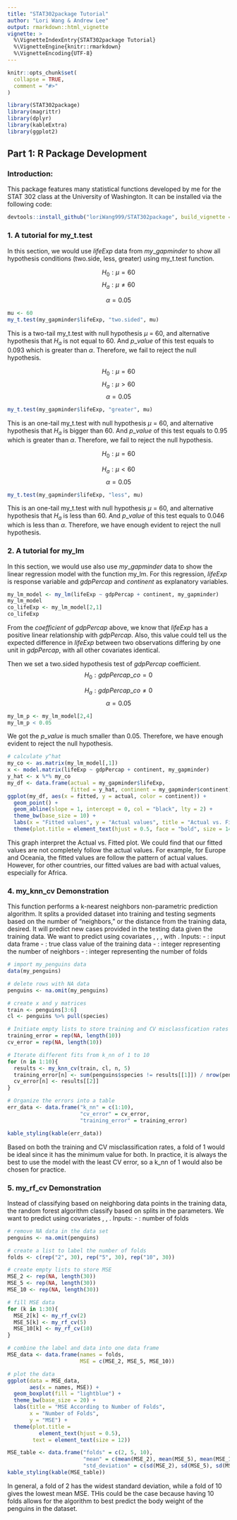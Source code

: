 ```yaml
---
title: "STAT302package Tutorial"
author: "Lori Wang & Andrew Lee"
output: rmarkdown::html_vignette
vignette: >
  %\VignetteIndexEntry{STAT302package Tutorial}
  %\VignetteEngine{knitr::rmarkdown}
  %\VignetteEncoding{UTF-8}
---
```


```r
knitr::opts_chunk$set(
  collapse = TRUE,
  comment = "#>"
)
```

```r
library(STAT302package)
library(magrittr)
library(dplyr)
library(kableExtra)
library(ggplot2)
```

## Part 1: R Package Development

### Introduction:
This package features many statistical functions developed by me for the STAT 302 class at the University of Washington. It can be installed via the following code:
```r
devtools::install_github("loriWang999/STAT302package", build_vignette = TRUE, build_opts = c())
```
### 1. A tutorial for my_t.test
  In this section, we would use $lifeExp$ data from $my\_gapminder$ to show all hypothesis conditions (two.side, less, greater) using my_t.test function.
  
$$H_0: \mu = 60$$
$$H_a: \mu \neq 60$$

$$\alpha = 0.05$$



```r
mu <- 60
my_t.test(my_gapminder$lifeExp, "two.sided", mu)

```
This is a two-tail my_t.test with null hypothesis $\mu$ = 60, and alternative hypothesis that $H_a$ is not equal to 60. And $p\_value$ of this test equals to 0.093 which is greater than $\alpha$. Therefore, we fail to reject the null hypothesis. 

$$H_0: \mu = 60$$
$$H_a: \mu > 60$$
$$\alpha = 0.05$$

```r
my_t.test(my_gapminder$lifeExp, "greater", mu)
```
This is an one-tail my_t.test with null hypothesis $\mu$ = 60, and alternative hypothesis that $H_a$ is bigger than 60. And $p\_value$ of this test equals to 0.95 which is greater than $\alpha$. Therefore, we fail to reject the null hypothesis. 

$$H_0: \mu = 60$$

$$H_a: \mu < 60$$
$$\alpha = 0.05$$

```r
my_t.test(my_gapminder$lifeExp, "less", mu)
```
This is an one-tail my_t.test with null hypothesis $\mu$ = 60, and alternative hypothesis that $H_a$ is less than 60. And $p\_value$ of this test equals to 0.046 which is less than $\alpha$. Therefore, we have enough evident to reject the null hypothesis. 

### 2. A tutorial for my_lm
In this section, we would use also use $my\_gapminder$ data to show the linear regression model with the function my_lm. For this regression, $lifeExp$ is response variable and $gdpPercap$ and $continent$ as explanatory variables.

```r
my_lm_model <- my_lm(lifeExp ~ gdpPercap + continent, my_gapminder)
my_lm_model
co_lifeExp <- my_lm_model[2,1]
co_lifeExp 
```
From the $coefficient$ of $gdpPercap$ above, we know that $lifeExp$ has a positive linear relationship with $gdpPercap$. Also, this value could tell us the expected difference in $lifeExp$ between two observations differing by one unit in $gdpPercap$, with all other covariates identical.


Then we set a two.sided hypothesis test of $gdpPercap$ coefficient.
$$H_0: gdpPercap\_co = 0$$

$$H_a: gdpPercap\_co \neq 0$$
$$\alpha = 0.05$$
```r
my_lm_p <- my_lm_model[2,4]
my_lm_p < 0.05
```

We got the $p\_value$ is much smaller than 0.05. Therefore, we have enough evident to reject the null hypothesis. 

```r
# calculate y^hat
my_co <- as.matrix(my_lm_model[,1])
x <- model.matrix(lifeExp ~ gdpPercap + continent, my_gapminder)
y_hat <- x %*% my_co
my_df <- data.frame(actual = my_gapminder$lifeExp,
                    fitted = y_hat, continent = my_gapminder$continent)
ggplot(my_df, aes(x = fitted, y = actual, color = continent)) +
  geom_point() +
  geom_abline(slope = 1, intercept = 0, col = "black", lty = 2) + 
  theme_bw(base_size = 10) +
  labs(x = "Fitted values", y = "Actual values", title = "Actual vs. Fitted") +
  theme(plot.title = element_text(hjust = 0.5, face = "bold", size = 14))
```



This graph interpret the Actual vs. Fitted plot. We could find that our fitted values are not completely follow the actual values. For example, for Europe and Oceania, the fitted values are follow the pattern of actual values. However, for other countries, our fitted values are bad with actual values, especially for Africa. 

### 4. my_knn_cv Demonstration
This function performs a k-nearest neighbors non-parametric prediction algorithm. It splits a provided dataset into training and testing segments based on
the number of "neighbors," or the distance from the training data, desired. It will predict new cases provided in the testing data given the training data.
We want to predict \code{species} using covariates \code{bill_length_mm}, \code{bill_depth_mm}, \code{flipper_length_mm}, \code{body_mass_g} with \code{k_cv = 5}.
Inputs:
- \code{train}: input data frame
- \code{cl}: true class value of the training data
- \code{k_nn}: integer representing the number of neighbors
- \code{k_cv}: integer representing the number of folds

```r

# import my_penguins data
data(my_penguins)

# delete rows with NA data
penguins <- na.omit(my_penguins)

# create x and y matrices
train <- penguins[3:6]
cl <- penguins %>% pull(species)

# Initiate empty lists to store training and CV misclassfication rates
training_error = rep(NA, length(10))
cv_error = rep(NA, length(10))

# Iterate different fits from k_nn of 1 to 10
for (n in 1:10){
  results <- my_knn_cv(train, cl, n, 5)
  training_error[n] <- sum(penguins$species != results[[1]]) / nrow(penguins)
  cv_error[n] <- results[[2]]
}

# Organize the errors into a table
err_data <- data.frame("k_nn" = c(1:10),
                       "cv_error" = cv_error,
                       "training_error" = training_error)

kable_styling(kable(err_data))
```


Based on both the training and CV misclassification rates, a fold of 1 would be ideal since it has the minimum value for both. In practice, it is always the best to use the model with the least CV error, so a k_nn of 1 would also be chosen for practice.

### 5. my_rf_cv Demonstration
Instead of classifying based on neighboring data points in the training data,
the random forest algorithm classify based on splits in the parameters.
We want to predict \code{body_mass_g} using covariates \code{bill_length_mm}, \code{bill_depth_mm}, \code{flipper_length_mm}.
Inputs:
- \code{k}: number of folds
```r
# remove NA data in the data set
penguins <- na.omit(penguins)

# create a list to label the number of folds
folds <- c(rep("2", 30), rep("5", 30), rep("10", 30))

# create empty lists to store MSE
MSE_2 <- rep(NA, length(30))
MSE_5 <- rep(NA, length(30))
MSE_10 <- rep(NA, length(30))

# fill MSE data
for (k in 1:30){
  MSE_2[k] <- my_rf_cv(2)
  MSE_5[k] <- my_rf_cv(5)
  MSE_10[k] <- my_rf_cv(10)
}

# combine the label and data into one data frame
MSE_data <- data.frame(names = folds,
                       MSE = c(MSE_2, MSE_5, MSE_10))
```
```r
# plot the data
ggplot(data = MSE_data,
       aes(x = names, MSE)) +
  geom_boxplot(fill = "lightblue") +
  theme_bw(base_size = 20) +
  labs(title = "MSE According to Number of Folds",
       x = "Number of Folds",
       y = "MSE") +
  theme(plot.title =
          element_text(hjust = 0.5),
        text = element_text(size = 12))  
```
```r
MSE_table <- data.frame("folds" = c(2, 5, 10),
                        "mean" = c(mean(MSE_2), mean(MSE_5), mean(MSE_10)),
                        "std_deviation" = c(sd(MSE_2), sd(MSE_5), sd(MSE_10)))
kable_styling(kable(MSE_table))
```
In general, a fold of 2 has the widest standard deviation, while a fold of 10 gives the lowest mean MSE. THis could be the case because having 10 folds allows for the algorithm to best predict the body weight of the penguins in the dataset.


